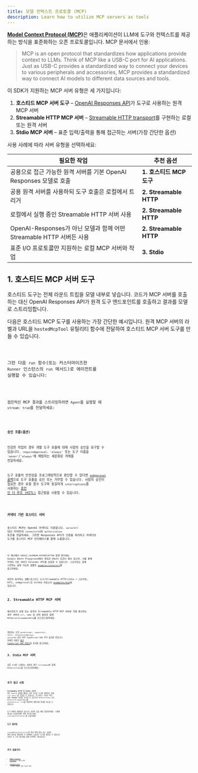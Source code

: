 ```yaml
---
title: 모델 컨텍스트 프로토콜 (MCP)
description: Learn how to utilize MCP servers as tools
---
```



[**Model Context Protocol (MCP)**](https://modelcontextprotocol.io)은 애플리케이션이 LLM에 도구와 컨텍스트를 제공하는 방식을 표준화하는 오픈 프로토콜입니다. MCP 문서에서 인용:

> MCP is an open protocol that standardizes how applications provide context to LLMs. Think of MCP like a USB-C port for AI applications. Just as USB-C provides a standardized way to connect your devices to various peripherals and accessories, MCP provides a standardized way to connect AI models to different data sources and tools.

이 SDK가 지원하는 MCP 서버 유형은 세 가지입니다:

1. **호스티드 MCP 서버 도구** – [OpenAI Responses API](https://platform.openai.com/docs/guides/tools-remote-mcp)가 도구로 사용하는 원격 MCP 서버
2. **Streamable HTTP MCP 서버** – [Streamable HTTP transport](https://modelcontextprotocol.io/docs/concepts/transports#streamable-http)를 구현하는 로컬 또는 원격 서버
3. **Stdio MCP 서버** – 표준 입력/출력을 통해 접근하는 서버(가장 간단한 옵션)

사용 사례에 따라 서버 유형을 선택하세요:

| 필요한 작업                                                          | 추천 옵션                |
| -------------------------------------------------------------------- | ------------------------ |
| 공용으로 접근 가능한 원격 서버를 기본 OpenAI Responses 모델로 호출   | **1. 호스티드 MCP 도구** |
| 공용 원격 서버를 사용하되 도구 호출은 로컬에서 트리거                | **2. Streamable HTTP**   |
| 로컬에서 실행 중인 Streamable HTTP 서버 사용                         | **2. Streamable HTTP**   |
| OpenAI-Responses가 아닌 모델과 함께 어떤 Streamable HTTP 서버든 사용 | **2. Streamable HTTP**   |
| 표준 I/O 프로토콜만 지원하는 로컬 MCP 서버와 작업                    | **3. Stdio**             |

## 1. 호스티드 MCP 서버 도구

호스티드 도구는 전체 라운드 트립을 모델 내부로 넣습니다. 코드가 MCP 서버를 호출하는 대신 OpenAI Responses API가 원격 도구 엔드포인트를 호출하고 결과를 모델로 스트리밍합니다.

다음은 호스티드 MCP 도구를 사용하는 가장 간단한 예시입니다. 원격 MCP 서버의 라벨과 URL을 `hostedMcpTool` 유틸리티 함수에 전달하여 호스티드 MCP 서버 도구를 만들 수 있습니다.

<Code lang="typescript" code={hostedAgentExample} title="hostedAgent.ts" />

그런 다음 `run` 함수(또는 커스터마이즈한 `Runner` 인스턴스의 `run` 메서드)로 에이전트를 실행할 수 있습니다:

<Code lang="typescript" code={hostedExample} title="호스티드 MCP 도구로 실행" />

점진적인 MCP 결과를 스트리밍하려면 `Agent`를 실행할 때 `stream: true`를 전달하세요:

<Code
  lang="typescript"
  code={hostedStreamExample}
  title="호스티드 MCP 도구로 실행(스트리밍)"
/>

#### 승인 흐름(옵션)

민감한 작업의 경우 개별 도구 호출에 대해 사람의 승인을 요구할 수 있습니다. `requireApproval: 'always'` 또는 도구 이름을 `'never'`/`'always'`에 매핑하는 세분화된 객체를 전달하세요.

도구 호출의 안전성을 프로그래밍적으로 판단할 수 있다면 [`onApproval` 콜백](https://github.com/openai/openai-agents-js/blob/main/examples/mcp/hosted-mcp-on-approval.ts)으로 도구 호출을 승인 또는 거부할 수 있습니다. 사람의 승인이 필요한 경우 로컬 함수 도구와 동일하게 `interruptions`를 사용하는 [휴먼 인 더 루프 (HITL)](/openai-agents-js/ko/guides/human-in-the-loop/) 접근법을 사용할 수 있습니다.

<Code
  lang="typescript"
  code={hostedHITLExample}
  title="호스티드 MCP 도구와 휴먼 인 더 루프"
/>

### 커넥터 기반 호스티드 서버

호스티드 MCP는 OpenAI 커넥터도 지원합니다. `serverUrl` 대신 커넥터의 `connectorId`와 `authorization` 토큰을 전달하세요. 그러면 Responses API가 인증을 처리하고 커넥터의 도구를 호스티드 MCP 인터페이스를 통해 노출합니다.

<Code
  lang="typescript"
  code={hostedConnectorExample}
  title="커넥터 기반 호스티드 MCP 도구"
/>

이 예시에서 `GOOGLE_CALENDAR_AUTHORIZATION` 환경 변수에는 Google OAuth Playground에서 획득한 OAuth 토큰이 들어 있으며, 이를 통해 커넥터 기반 서버가 Calendar API를 호출할 수 있습니다. 스트리밍도 함께 시연하는 실행 가능한 샘플은 [`examples/connectors`](https://github.com/openai/openai-agents-js/tree/main/examples/connectors)를 참고하세요.

완전히 동작하는 샘플(호스티드 도구/Streamable HTTP/stdio + 스트리밍, HITL, onApproval)은 GitHub 저장소의 [examples/mcp](https://github.com/openai/openai-agents-js/tree/main/examples/mcp)에 있습니다.

## 2. Streamable HTTP MCP 서버

에이전트가 로컬 또는 원격의 Streamable HTTP MCP 서버와 직접 통신하는 경우 서버의 `url`, `name` 및 선택 설정과 함께 `MCPServerStreamableHttp`를 인스턴스화하세요:

<Code
  lang="typescript"
  code={streamableHttpExample}
  title="Streamable HTTP MCP 서버로 실행"
/>

생성자는 또한 `authProvider`, `requestInit`, `fetch`, `reconnectionOptions`, `sessionId` 같은 MCP TypeScript‑SDK 추가 옵션을 받습니다. 자세한 내용은 [MCP TypeScript SDK 저장소](https://github.com/modelcontextprotocol/typescript-sdk)와 문서를 참고하세요.

## 3. Stdio MCP 서버

표준 I/O만 노출하는 서버의 경우 `fullCommand`와 함께 `MCPServerStdio`를 인스턴스화하세요:

<Code lang="typescript" code={stdioExample} title="Stdio MCP 서버로 실행" />

## 추가 참고 사항

**Streamable HTTP** 및 **Stdio** 서버의 경우 `Agent`가 실행될 때마다 사용 가능한 도구를 파악하기 위해 `list_tools()`를 호출할 수 있습니다. 이 라운드 트립은 특히 원격 서버에서 지연을 추가할 수 있으므로 `MCPServerStdio` 또는 `MCPServerStreamableHttp`에 `cacheToolsList: true`를 전달하여 메모리에 결과를 캐시할 수 있습니다.

도구 목록이 변경되지 않는다는 확신이 있을 때만 활성화하세요. 나중에 캐시를 무효화하려면 서버 인스턴스에서 `invalidateToolsCache()`를 호출하세요.

### 도구 필터링

`createMCPToolStaticFilter`를 통한 정적 필터 또는 사용자 정의 함수를 전달하여 각 서버에서 노출되는 도구를 제한할 수 있습니다. 다음은 두 가지 접근법을 함께 보여주는 예시입니다:

<Code lang="typescript" code={toolFilterExample} title="도구 필터링" />

## 추가 읽을거리

- [Model Context Protocol](https://modelcontextprotocol.io/) – 공식 명세
- [examples/mcp](https://github.com/openai/openai-agents-js/tree/main/examples/mcp) – 위에서 언급한 실행 가능한
  데모
